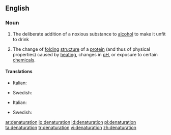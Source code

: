 ==English==
{{wikipedia}}

===Noun===
{{en-noun}}

# The deliberate addition of a noxious substance to [[alcohol]] to make it unfit to drink
# {{context|biochemistry|lang=en}} The change of [[folding]] [[structure]] of a [[protein]] (and thus of physical properties) caused by [[heating]], changes in [[pH]], or exposure to certain [[chemical]]s.

====Translations====
{{trans-top|addition of a noxious substance to alcohol}}
* Italian: {{t|it|denaturazione|f}}
{{trans-mid}}
* Swedish: {{t|sv|denaturering|c}}
{{trans-bottom}}

{{trans-top|change of folding structure of a protein}}
* Italian: {{t|it|denaturazione|f}}
{{trans-mid}}
* Swedish: {{t|sv|denaturering|c}}
{{trans-bottom}}

[[ar:denaturation]]
[[io:denaturation]]
[[id:denaturation]]
[[pl:denaturation]]
[[ta:denaturation]]
[[tr:denaturation]]
[[vi:denaturation]]
[[zh:denaturation]]